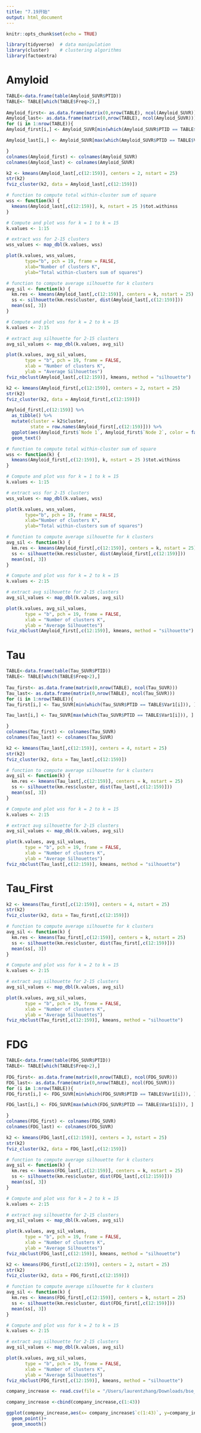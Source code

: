 ```yaml
---
title: "7.19开始"
output: html_document
---
```


```r
knitr::opts_chunk$set(echo = TRUE)
```

```r
library(tidyverse)  # data manipulation
library(cluster)    # clustering algorithms
library(factoextra)

```
# Amyloid 

```r
TABLE<-data.frame(table(Amyloid_SUVR$PTID))
TABLE<- TABLE[which(TABLE$Freq>2),]
 
Amyloid_first<- as.data.frame(matrix(0,nrow(TABLE), ncol(Amyloid_SUVR)))
Amyloid_last<- as.data.frame(matrix(0,nrow(TABLE), ncol(Amyloid_SUVR)))
for (i in 1:nrow(TABLE)){
Amyloid_first[i,] <- Amyloid_SUVR[min(which(Amyloid_SUVR$PTID == TABLE$Var1[i])), ]

Amyloid_last[i,] <- Amyloid_SUVR[max(which(Amyloid_SUVR$PTID == TABLE$Var1[i])), ]

}
colnames(Amyloid_first) <- colnames(Amyloid_SUVR)
colnames(Amyloid_last) <- colnames(Amyloid_SUVR)
```



```r

k2 <- kmeans(Amyloid_last[,c(12:159)], centers = 2, nstart = 25)
str(k2)
fviz_cluster(k2, data = Amyloid_last[,c(12:159)])
```


```r


# function to compute total within-cluster sum of square 
wss <- function(k) {
  kmeans(Amyloid_last[,c(12:159)], k, nstart = 25 )$tot.withinss
}

# Compute and plot wss for k = 1 to k = 15
k.values <- 1:15

# extract wss for 2-15 clusters
wss_values <- map_dbl(k.values, wss)

plot(k.values, wss_values,
       type="b", pch = 19, frame = FALSE, 
       xlab="Number of clusters K",
       ylab="Total within-clusters sum of squares")

```

```r

# function to compute average silhouette for k clusters
avg_sil <- function(k) {
  km.res <- kmeans(Amyloid_last[,c(12:159)], centers = k, nstart = 25)
  ss <- silhouette(km.res$cluster, dist(Amyloid_last[,c(12:159)]))
  mean(ss[, 3])
}

# Compute and plot wss for k = 2 to k = 15
k.values <- 2:15

# extract avg silhouette for 2-15 clusters
avg_sil_values <- map_dbl(k.values, avg_sil)

plot(k.values, avg_sil_values,
       type = "b", pch = 19, frame = FALSE, 
       xlab = "Number of clusters K",
       ylab = "Average Silhouettes")
fviz_nbclust(Amyloid_last[,c(12:159)], kmeans, method = "silhouette")
```






```r

k2 <- kmeans(Amyloid_first[,c(12:159)], centers = 2, nstart = 25)
str(k2)
fviz_cluster(k2, data = Amyloid_first[,c(12:159)])
```

```r
Amyloid_first[,c(12:159)] %>%
  as_tibble() %>%
  mutate(cluster = k2$cluster,
         state = row.names(Amyloid_first[,c(12:159)])) %>%
  ggplot(aes(Amyloid_first$`Node 1`, Amyloid_first$`Node 2`, color = factor(cluster), label = state)) +
  geom_text()

```


```r


# function to compute total within-cluster sum of square 
wss <- function(k) {
  kmeans(Amyloid_first[,c(12:159)], k, nstart = 25 )$tot.withinss
}

# Compute and plot wss for k = 1 to k = 15
k.values <- 1:15

# extract wss for 2-15 clusters
wss_values <- map_dbl(k.values, wss)

plot(k.values, wss_values,
       type="b", pch = 19, frame = FALSE, 
       xlab="Number of clusters K",
       ylab="Total within-clusters sum of squares")

```

```r

# function to compute average silhouette for k clusters
avg_sil <- function(k) {
  km.res <- kmeans(Amyloid_first[,c(12:159)], centers = k, nstart = 25)
  ss <- silhouette(km.res$cluster, dist(Amyloid_first[,c(12:159)]))
  mean(ss[, 3])
}

# Compute and plot wss for k = 2 to k = 15
k.values <- 2:15

# extract avg silhouette for 2-15 clusters
avg_sil_values <- map_dbl(k.values, avg_sil)

plot(k.values, avg_sil_values,
       type = "b", pch = 19, frame = FALSE, 
       xlab = "Number of clusters K",
       ylab = "Average Silhouettes")
fviz_nbclust(Amyloid_first[,c(12:159)], kmeans, method = "silhouette")
```

# Tau
```r
TABLE<-data.frame(table(Tau_SUVR$PTID))
TABLE<- TABLE[which(TABLE$Freq>2),]
 
Tau_first<- as.data.frame(matrix(0,nrow(TABLE), ncol(Tau_SUVR)))
Tau_last<- as.data.frame(matrix(0,nrow(TABLE), ncol(Tau_SUVR)))
for (i in 1:nrow(TABLE)){
Tau_first[i,] <- Tau_SUVR[min(which(Tau_SUVR$PTID == TABLE$Var1[i])), ]

Tau_last[i,] <- Tau_SUVR[max(which(Tau_SUVR$PTID == TABLE$Var1[i])), ]

}
colnames(Tau_first) <- colnames(Tau_SUVR)
colnames(Tau_last) <- colnames(Tau_SUVR)
```



```r

k2 <- kmeans(Tau_last[,c(12:159)], centers = 4, nstart = 25)
str(k2)
fviz_cluster(k2, data = Tau_last[,c(12:159)])
```

```r

# function to compute average silhouette for k clusters
avg_sil <- function(k) {
  km.res <- kmeans(Tau_last[,c(12:159)], centers = k, nstart = 25)
  ss <- silhouette(km.res$cluster, dist(Tau_last[,c(12:159)]))
  mean(ss[, 3])
}

# Compute and plot wss for k = 2 to k = 15
k.values <- 2:15

# extract avg silhouette for 2-15 clusters
avg_sil_values <- map_dbl(k.values, avg_sil)

plot(k.values, avg_sil_values,
       type = "b", pch = 19, frame = FALSE, 
       xlab = "Number of clusters K",
       ylab = "Average Silhouettes")
fviz_nbclust(Tau_last[,c(12:159)], kmeans, method = "silhouette")
```




# Tau_First

```r

k2 <- kmeans(Tau_first[,c(12:159)], centers = 4, nstart = 25)
str(k2)
fviz_cluster(k2, data = Tau_first[,c(12:159)])
```

```r

# function to compute average silhouette for k clusters
avg_sil <- function(k) {
  km.res <- kmeans(Tau_first[,c(12:159)], centers = k, nstart = 25)
  ss <- silhouette(km.res$cluster, dist(Tau_first[,c(12:159)]))
  mean(ss[, 3])
}

# Compute and plot wss for k = 2 to k = 15
k.values <- 2:15

# extract avg silhouette for 2-15 clusters
avg_sil_values <- map_dbl(k.values, avg_sil)

plot(k.values, avg_sil_values,
       type = "b", pch = 19, frame = FALSE, 
       xlab = "Number of clusters K",
       ylab = "Average Silhouettes")
fviz_nbclust(Tau_first[,c(12:159)], kmeans, method = "silhouette")
```




# FDG
```r
TABLE<-data.frame(table(FDG_SUVR$PTID))
TABLE<- TABLE[which(TABLE$Freq>2),]
 
FDG_first<- as.data.frame(matrix(0,nrow(TABLE), ncol(FDG_SUVR)))
FDG_last<- as.data.frame(matrix(0,nrow(TABLE), ncol(FDG_SUVR)))
for (i in 1:nrow(TABLE)){
FDG_first[i,] <- FDG_SUVR[min(which(FDG_SUVR$PTID == TABLE$Var1[i])), ]

FDG_last[i,] <- FDG_SUVR[max(which(FDG_SUVR$PTID == TABLE$Var1[i])), ]

}
colnames(FDG_first) <- colnames(FDG_SUVR)
colnames(FDG_last) <- colnames(FDG_SUVR)
```



```r

k2 <- kmeans(FDG_last[,c(12:159)], centers = 3, nstart = 25)
str(k2)
fviz_cluster(k2, data = FDG_last[,c(12:159)])
```




```r

# function to compute average silhouette for k clusters
avg_sil <- function(k) {
  km.res <- kmeans(FDG_last[,c(12:159)], centers = k, nstart = 25)
  ss <- silhouette(km.res$cluster, dist(FDG_last[,c(12:159)]))
  mean(ss[, 3])
}

# Compute and plot wss for k = 2 to k = 15
k.values <- 2:15

# extract avg silhouette for 2-15 clusters
avg_sil_values <- map_dbl(k.values, avg_sil)

plot(k.values, avg_sil_values,
       type = "b", pch = 19, frame = FALSE, 
       xlab = "Number of clusters K",
       ylab = "Average Silhouettes")
fviz_nbclust(FDG_last[,c(12:159)], kmeans, method = "silhouette")
```



```r

k2 <- kmeans(FDG_first[,c(12:159)], centers = 2, nstart = 25)
str(k2)
fviz_cluster(k2, data = FDG_first[,c(12:159)])
```

```r

# function to compute average silhouette for k clusters
avg_sil <- function(k) {
  km.res <- kmeans(FDG_first[,c(12:159)], centers = k, nstart = 25)
  ss <- silhouette(km.res$cluster, dist(FDG_first[,c(12:159)]))
  mean(ss[, 3])
}

# Compute and plot wss for k = 2 to k = 15
k.values <- 2:15

# extract avg silhouette for 2-15 clusters
avg_sil_values <- map_dbl(k.values, avg_sil)

plot(k.values, avg_sil_values,
       type = "b", pch = 19, frame = FALSE, 
       xlab = "Number of clusters K",
       ylab = "Average Silhouettes")
fviz_nbclust(FDG_first[,c(12:159)], kmeans, method = "silhouette")
```



```r

company_increase <- read.csv(file = "/Users/laurentzhang/Downloads/bse_new_company_bse.csv")

company_increase <-cbind(company_increase,c(1:43))
```
```r

ggplot(company_increase,aes(x= company_increase$`c(1:43)`, y=company_increase$company_cnt)) +
  geom_point()+
  geom_smooth()

```
